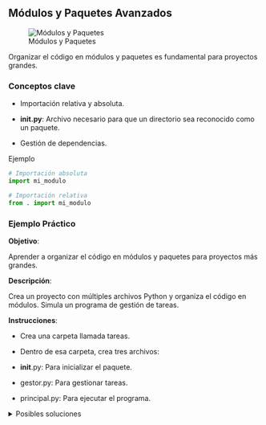 
:::{.justify}
## Módulos y Paquetes Avanzados

:::{.center}
![Módulos y Paquetes](./images/modulos_y_paquetes.png)
:::

Organizar el código en módulos y paquetes es fundamental para proyectos grandes.

### Conceptos clave

- Importación relativa y absoluta.

- **__init__.py**: Archivo necesario para que un directorio sea reconocido como un paquete.

- Gestión de dependencias.

Ejemplo
```python
# Importación absoluta
import mi_modulo

# Importación relativa
from . import mi_modulo
```

### Ejemplo Práctico

**Objetivo**:

Aprender a organizar el código en módulos y paquetes para proyectos más grandes.

**Descripción**:

Crea un proyecto con múltiples archivos Python y organiza el código en módulos. Simula un programa de gestión de tareas.

**Instrucciones**:

- Crea una carpeta llamada tareas.

- Dentro de esa carpeta, crea tres archivos:

- __init__.py: Para inicializar el paquete.

- gestor.py: Para gestionar tareas.

- principal.py: Para ejecutar el programa.

<details>
  <summary>Posibles soluciones</summary>

**Código**:

**gestor.py**:

```python
def agregar_tarea(tarea):
    tareas.append(tarea)
    print(f"Tarea '{tarea}' agregada.")
    
def listar_tareas():
    for tarea in tareas:
        print(f"- {tarea}")

tareas = []
```

**principal.py**:

```python
from tareas.gestor import agregar_tarea, listar_tareas

agregar_tarea("Estudiar Python")
agregar_tarea("Leer libro de programación")
listar_tareas()
```
</details>
:::
